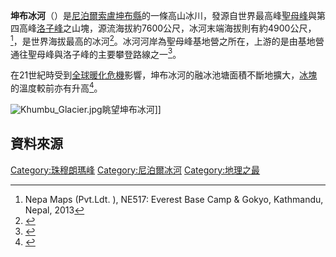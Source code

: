 {{Infobox river
| name               = 坤布冰河
| name_native        = Khumbu Glacier
| name_native_lang   = en
| image              = KhumbuIcefall.jpg
| image_size         = 
| image_caption      = 坤布冰河與西谷交界的冰瀑。
| subdivision_type1  = 国家
| subdivision_name1  = {{NPL}}
}}
'''坤布冰河'''（{{lang-en|Khumbu Glacier}}）是[[尼泊爾|尼泊爾]][[索盧坤布縣|索盧坤布縣]]的一條高山冰川，發源自世界最高峰[[聖母峰|聖母峰]]與第四高峰[[洛子峰|洛子峰]]之山塊，源流海拔約7600公尺，冰河末端海拔則有約4900公尺，<ref>Nepa Maps (Pvt.Ldt. ), NE517: Everest Base Camp & Gokyo, Kathmandu, Nepal, 2013</ref>，是世界海拔最高的冰河<ref>{{cite web | url = http://www.ingentaconnect.com/content/igsoc/agl/2002/00000034/00000001/art00060?crawler=true | title = ASTER measurement of supraglacial lakes in the Mount Everest region of the Himalaya: ''The main Khumbu Glacier is about 17 km long with elevations ranging from 4900m at the terminus to 7600m at the source''....The 7600m to 8000m elevations are also depicted on numerous detailed topographic maps | accessdate = 2008-11-24 | archive-date = 2011-06-07 | archive-url = https://web.archive.org/web/20110607142953/http://www.ingentaconnect.com/content/igsoc/agl/2002/00000034/00000001/art00060?crawler=true | dead-url = no }}</ref>。冰河河岸為聖母峰基地營之所在，上游的{{link-en|西冰斗|Western Cwm}}是由基地營通往聖母峰與洛子峰的主要攀登路線之一<ref>{{cite web |url=http://www.adventurephotographs.com/nepal/everest_region/general/image.asp?i=022 |title=The Khumbu Glacier |work= |first= |last= |publisher= |accessdate=2010-05-29 |deadurl=yes |archiveurl=https://web.archive.org/web/20110707090048/http://www.adventurephotographs.com/nepal/everest_region/general/image.asp?i=022 |archivedate=2011-07-07 }}</ref>。

在21世紀時受到[[全球暖化|全球暖化危機]]影響，坤布冰河的融冰池塘面積不斷地擴大，[[冰塊|冰塊]]的溫度較前亦有升高<ref>{{Cite news|title=珠峰冰融新恐怖：長眠冰雪的遺體暴露荒野|url=https://www.bbc.com/zhongwen/trad/science-47692208|date=2019-03-26|accessdate=2019-05-29|language=zh|author=納文·辛格·卡達|work=BBC 中文網|archive-date=2019-05-27|archive-url=https://web.archive.org/web/20190527134326/https://www.bbc.com/zhongwen/trad/science-47692208|dead-url=no}}</ref>。

[[File:Khumbu_Glacier.jpg|center]]眺望坤布冰河]]
==資料來源==
{{reflist}}

{{coord|27|58|N|86|50|E|region:NP_type:glacier_source:GNS-enwiki|display=title}}

{{Hydrography of Nepal}}
{{Mount Everest}}
{{normdaten}}
{{尼泊尔地理小作品}}

{{DEFAULTSORT:Khumbu Glacier}}
[[Category:珠穆朗瑪峰|Category:珠穆朗瑪峰]]
[[Category:尼泊爾冰河|Category:尼泊爾冰河]]
[[Category:地理之最|Category:地理之最]]